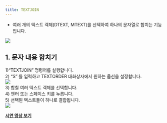 ```yaml
---
title: TEXTJOIN
---
```



[image1]: ../../../../../assets/images/commands/textjoin/image1.png
[image2]: ../../../../../assets/images/commands/textjoin/image2.png
[image3]: ../../../../../assets/images/commands/textjoin/image3.png

* 여러 개의 텍스트 객체(DTEXT, MTEXT)를 선택하여 하나의 문자열로 합치는 기능입니다.

![][image1]

## **1\. 문자 내용 합치기**

1)“TEXTJOIN” 명령어를 실행합니다.  
2\) “S” 를 입력하고 TEXTORDER 대화상자에서 원하는 옵션을 설정합니다.  
![][image2]  
3\) 합칠 여러 텍스트 객체를 선택합니다.  
4\) 엔터 또는 스페이스 키를 누릅니다.  
5\) 선택된 텍스트들이 하나로 결합됩니다.  
![][image3]

[**<Icon name="youtube" class="emoji"/> 시연 영상 보기**](https://youtu.be/dlYWFPiLl9M) 